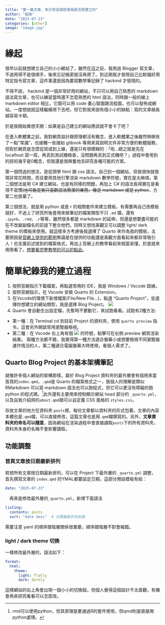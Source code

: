 ```yaml
---
title: "第一篇文章，來分享這個部落格是怎麼建立的"
author: "紙魚"
date: "2025-07-23"
categories: [other]
image: "image.jpg"
---
```


# 緣起

很早以前就想建立自己的小小網站了，雖然在這之前，我用過 Blogger 寫文章，不過用得不是很順手，後來忘記帳密就沒再用了。到近期我才發現自己比較偏好用特定指令寫文章，這件事還是因為要寫數學筆記辦了 hackmd 才發現的。

不得不說， hackmd 是一個非常好用的網站，不只可以用自己熟悉的 markdown 語法寫文章，也可以練習當時還不怎麼熟悉的 html 語法，同時跟一般的線上 markdown editor 相比，它既可以用 code 畫心智圖跟流程圖，也可以發佈成網站。一度想說就這樣繼續用下去吧，但它對我來說有個小小的缺點：寫的文章越長越容易卡頓。

於是我開始異想天開：如果是自己建立的網站應該就不會卡了吧？

在進入軟體業之前，我對網頁設計跟原理都沒有概念，進入軟體業之後雖然稍微有了一點"常識"，也接觸一些諸如 gitbook 等用來寫說明文件非常方便的軟體服務，但對於網頁是怎麼從寫成到上線，還是只有很模糊的：「呃...總之就是先在 localhost 寫一寫，再丟到測試機檢查，沒問題再丟到正式機吧？」過程中會用到的技術幾乎是0概念，但我還是很興奮地去研究各種可能的方案。

第一個閃過的想法，是從頭學 html 跟 css 語法，自己刻一個網站，但我很快就發現非常花時間，而且要用其他引擎渲染 markdown 數學符號，實在是太麻煩。第二個想法是用 C# 建立網站，也是有同樣的問題，再加上 C# 的語法長得實在是看得不習慣~~(也可能是我只喜歡語法簡潔的東西，像是 markdown 或是 python~~，方案二也放棄了。

第三個想法，就是用 python 或是 r 的相關套件來建立模板，有需要再自己改模板就好，不過上了研究所後會用來做筆記的檔案類型不只 `.md` 檔，還有 `.ipynb`、`.rmd`、`.r`等等，雖然很多都是 markdown 的延伸，但還是想要盡可能的在不改變副檔名的前提下整合他們。同時又想找美觀又可以調整 light/ dark theme 的模板來使用。就這樣多方考慮後我選擇了  Quarto 來作為我的模板，主要原因是[官網上提供的範例](https://quarto.org/docs/gallery/)無論是在提供的功能還是美觀方面看起來都非常吸引人！也支援前述提到的檔案格式，再加上官網上的教學看起來相當易懂，於是就來用用看了。[想要看完整教學的可以的點此](https://quarto.org/docs/get-started/)。

# 簡單紀錄我的建立過程
1. 按照官網指示下載檔案，再點選常用的 IDE，我是 Windows / Vscode 路線。
2. 按照官網指示，在 Vscode 安裝 Quarto 的 Extension。
3. 在Vscode的環境下新增檔案(File/New File...)，點選 "Quarto Project"，並選擇你想建立的網站類型，我是選擇 Blog Project。
![](select.png)
4. Quarto 會自動生出設定檔，先暫時不要動它，來試跑看看。試跑有2種方法:
- 第一種：在 Terminal cd 到目前 Project 的資料夾，使用 `quarto preview` 指令。這會另外開啟常用瀏覽器檢視。
- 第二種：在 Vscode 右上角有個 ![](icon.png) 的符號，點擊可在右側 preview 網頁渲染結果。
兩種方法都不錯，我覺得第一種方法適合螢幕小或想要檢視不同瀏覽器運作情況的人，第二種適合電腦螢幕大時使用，看個人需求了。

##  Quarto Blog Project 的基本架構筆記

就像許多個人網站的架構那樣，屬於 Blog Project 資料夾的最外層會有個用來當首頁的`index.qmd`，`.qmd`是 Quarto 的檔案格式之一，我個人的理解是類似 RMarkdown 可以寫 markdown 語法也可以跑程式，但它可以更沒有障礙的跑 python 的程式碼。[^1]此外還有主要用來控制顯示網站 head 部分的 `_quarto.yml`，以及自我介紹用的`about.qmd`跟可以自定義 CSS 風格的 `styles.css`。

[^1]: rmd可以使用python，但其原理是要通過R的套件使用，但qmd則是直接用python處理。


存放文章的地方在資料夾 `posts`裡，每份文章都以資料夾的形式包著。文章的內容本體也是`.qmd`檔，可以直接修改，這篇文章也是用`.qmd`檔撰寫的。另外，**文章資料夾的命名可以隨意**，因為網站在渲染過程中會直接讀取`posts`下的所有資料夾，資料夾本身的名稱不會影響讀取。

## 功能調整

### 首頁文章按日期最新排列

若想所有文章按日期最新排列，可以在 Project 下最外層的 `_quarto.yml` 調整，首先撰寫文章的 `index.qmd` 的YMAL都要設定日期，這部分預設模板有給：

```yaml
date: "2025-07-23"
```
　再來是修改最外層的`_quarto.yml`，新增下面語法
```yaml
listing:
  contents: posts
  sort: "date desc"  # 日期最新的在前面
```
需要注意 yaml 的順序跟階層關係很重要，順序跟階層不對會報錯。

### light / dark theme 切換

一樣修改最外層的，語法如下：

```yaml
format:
  html:
    theme:
      light: flatly
      dark: darkly
```
這樣網站的右上角會出現一個小小的切換鈕，但個人覺得這個設計不太直觀，有機會再來研究看看可以怎麼改。






